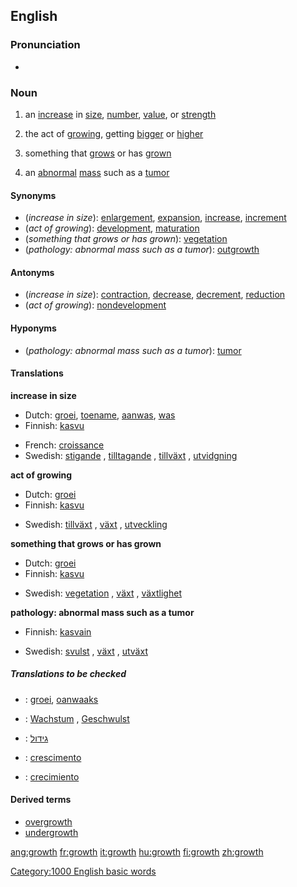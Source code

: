 ==English==

===Pronunciation===
*{{audio|en-us-growth.ogg|Audio (US)}}

===Noun===
{{en-noun-reg}}

#an [[increase]] in [[size]], [[number]], [[value]], or [[strength]]
#{{biology}} the act of [[growing]], getting [[bigger]] or [[higher]]
#{{biology}} something that [[grow]]s or has [[grown]]
#{{pathology}} an [[abnormal]] [[mass]] such as a [[tumor]]

====Synonyms====
*(''increase in size''): [[enlargement]], [[expansion]], [[increase]], [[increment]]
*(''act of growing''): [[development]], [[maturation]]
*(''something that grows or has grown''): [[vegetation]]
*(''pathology: abnormal mass such as a tumor''): [[outgrowth]]

====Antonyms====
*(''increase in size''): [[contraction]], [[decrease]], [[decrement]], [[reduction]]
*(''act of growing''): [[nondevelopment]]

====Hyponyms====
*(''pathology: abnormal mass such as a tumor''): [[tumor]]

====Translations====
'''increase in size'''
{{top}}
*Dutch: [[groei]], [[toename]], [[aanwas]], [[was]]
*Finnish: [[kasvu]]
{{mid}}
*French: [[croissance]] {{f}}
*Swedish: [[stigande]] {{n}}, [[tilltagande]] {{n}}, [[tillväxt]] {{c}}, [[utvidgning]] {{c}}
{{bottom}}

'''act of growing'''
{{top}}
*Dutch: [[groei]]
*Finnish: [[kasvu]]
{{mid}}
*Swedish: [[tillväxt]] {{c}}, [[växt]] {{c}}, [[utveckling]] {{c}}
{{bottom}} 

'''something that grows or has grown'''
{{top}}
*Dutch: [[groei]]
*Finnish: [[kasvu]]
{{mid}}
*Swedish: [[vegetation]] {{c}}, [[växt]] {{c}}, [[växtlighet]] {{c}}
{{bottom}}

'''pathology: abnormal mass such as a tumor'''
{{top}}
*Finnish: [[kasvain]]
{{mid}}
*Swedish: [[svulst]] {{c}}, [[växt]] {{c}}, [[utväxt]] {{c}}
{{bottom}}

=====Translations to be checked=====
{{checktrans}}
*{{ttbc|Frisian}}: [[groei]], [[oanwaaks]]
*{{ttbc|German}}: [[Wachstum]] {{n}}, [[Geschwulst]] {{f}}
*{{ttbc|Hebrew}}: [[גידול]]
*{{ttbc|Portuguese}}: [[crescimento]]
*{{ttbc|Spanish}}: [[crecimiento]]

====Derived terms====
*[[overgrowth]]
*[[undergrowth]]

[[Category:1000 English basic words]]

[[ang:growth]]
[[fr:growth]]
[[it:growth]]
[[hu:growth]]
[[fi:growth]]
[[zh:growth]]